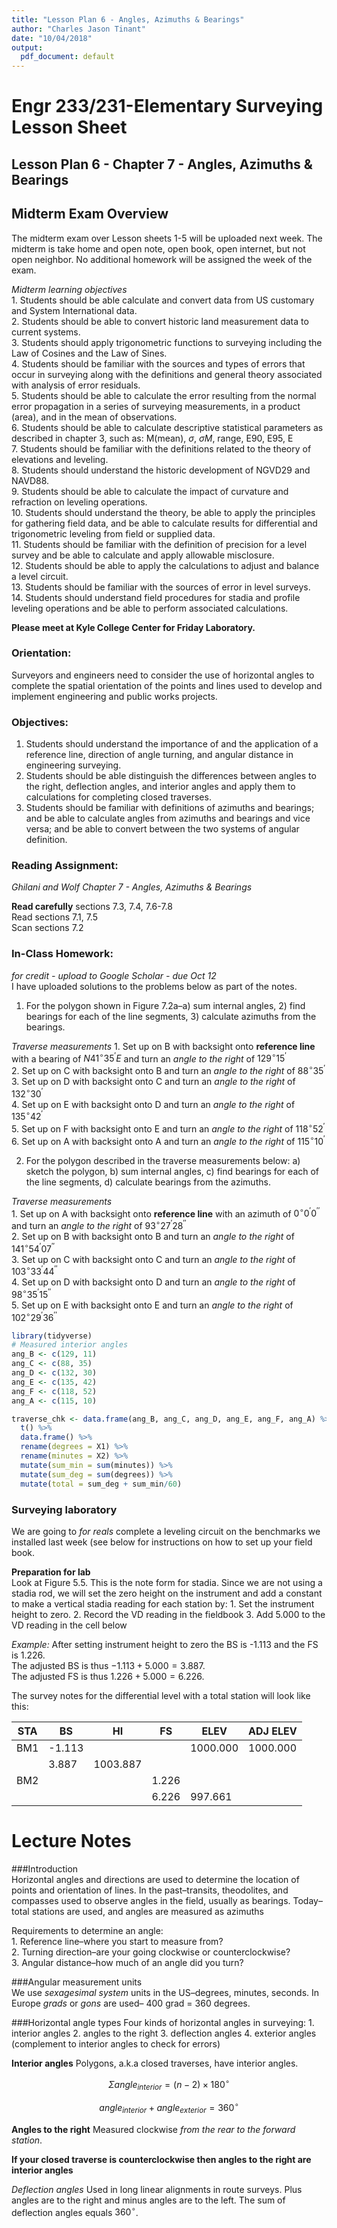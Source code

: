 ```yaml
---
title: "Lesson Plan 6 - Angles, Azimuths & Bearings"
author: "Charles Jason Tinant"
date: "10/04/2018"
output:
  pdf_document: default
---
```


# Engr 233/231-Elementary Surveying Lesson Sheet
## Lesson Plan 6 - Chapter 7 - Angles, Azimuths & Bearings

## Midterm Exam Overview  
The midterm exam over Lesson sheets 1-5 will be uploaded next week.  The midterm is take home and open note, open book, open internet, but not open neighbor.  No additional homework will be assigned the week of the exam.  

*Midterm learning objectives*  
1. Students should be able calculate and convert data from US customary and System International data.  
2. Students should be able to convert historic land measurement data to current systems.   
3. Students should apply trigonometric functions to surveying including the Law of Cosines and the Law of Sines.  
4. Students should be familiar with the sources and types of errors that occur in surveying along with the definitions and general theory associated with analysis of error residuals.  
5. Students should be able to calculate the error resulting from the normal error propagation in a series of surveying measurements, in a product (area), and in the mean of observations.   
6. Students should be able to calculate descriptive statistical parameters as described in chapter 3, such as: M(mean), $\sigma$, $\sigma M$, range, E90, E95, E   
7. Students should be familiar with the definitions related to the theory of elevations and leveling.   
8. Students should understand the historic development of NGVD29 and NAVD88.   
9. Students should be able to calculate the impact of curvature and refraction on leveling operations.   
10. Students should understand the theory, be able to apply the principles for gathering field data, and be able to calculate results for differential and trigonometric leveling from field or supplied data.   
11. Students should be familiar with the definition of precision for a level survey and be able to calculate and apply allowable misclosure.   
12. Students should be able to apply the calculations to adjust and balance a level circuit.   
13. Students should be familiar with the sources of error in level surveys.  
14. Students should understand field procedures for stadia and profile leveling operations and be able to perform associated calculations.   

**Please meet at Kyle College Center for Friday Laboratory.**

\newpage  
### Orientation: 
Surveyors and engineers need to consider the use of horizontal angles to complete the spatial orientation of the points and lines used to develop and implement engineering and public works projects. 

### Objectives: 
1. Students should understand the importance of and the application of a reference line, direction of angle turning, and angular distance in engineering surveying. 
2. Students should be able distinguish the differences between angles to the right, deflection angles, and interior angles and apply them to calculations for completing closed traverses. 
3. Students should be familiar with definitions of azimuths and bearings; and be able to calculate angles from azimuths and bearings and vice versa; and be able to convert between the two systems of angular definition. 

### Reading Assignment:  
*Ghilani and Wolf Chapter 7 - Angles, Azimuths & Bearings*  

**Read carefully** sections 7.3, 7.4, 7.6-7.8  
Read sections  7.1, 7.5  
Scan sections 7.2  
  
### In-Class Homework:
*for credit - upload to Google Scholar - due Oct 12*  
I have uploaded solutions to the problems below as part of the notes.

1.  For the polygon shown in Figure 7.2a--a) sum internal angles, 2) find bearings for each of the line segments, 3) calculate azimuths from the bearings.

*Traverse measurements*
1. Set up on B with backsight onto **reference line** with a bearing of $N41^\circ 35^\prime E$ and turn an *angle to the right* of $129^\circ 15^\prime$  
2. Set up on C with backsight onto B and turn an *angle to the right* of $88^\circ 35^\prime$  
3. Set up on D with backsight onto C and turn an *angle to the right* of $132^\circ 30^\prime$   
4. Set up on E with backsight onto D and turn an *angle to the right* of $135^\circ 42^\prime$  
5. Set up on F with backsight onto E and turn an *angle to the right* of $118^\circ 52^\prime$  
6. Set up on A with backsight onto A and turn an *angle to the right* of $115^\circ 10^\prime$  

2.  For the polygon described in the traverse measurements below: a) sketch the polygon, b) sum internal angles, c) find bearings for each of the line segments, d) calculate bearings from the azimuths.

*Traverse measurements*  
1. Set up on A with backsight onto **reference line** with an azimuth of $0^\circ 0^\prime 0^{\prime \prime}$ and turn an *angle to the right* of $93^\circ 27^\prime 28^{\prime \prime}$   
2. Set up on B with backsight onto B and turn an *angle to the right* of $141^\circ 54^\prime 07^{\prime \prime}$   
3. Set up on C with backsight onto C and turn an *angle to the right* of $103^\circ 33^\prime 44^{\prime \prime}$   
4. Set up on D with backsight onto D and turn an *angle to the right* of $98^\circ 35^\prime 15^{\prime \prime}$   
5. Set up on E with backsight onto E and turn an *angle to the right* of $102^\circ 29^\prime 36^{\prime \prime}$   

```r
library(tidyverse)
# Measured interior angles 
ang_B <- c(129, 11)
ang_C <- c(88, 35)
ang_D <- c(132, 30) 
ang_E <- c(135, 42)
ang_F <- c(118, 52)
ang_A <- c(115, 10) 

traverse_chk <- data.frame(ang_B, ang_C, ang_D, ang_E, ang_F, ang_A) %>% 
  t() %>% 
  data.frame() %>% 
  rename(degrees = X1) %>% 
  rename(minutes = X2) %>%
  mutate(sum_min = sum(minutes)) %>% 
  mutate(sum_deg = sum(degrees)) %>% 
  mutate(total = sum_deg + sum_min/60)

```

<!--
### HOMEWORK ASSIGNMENT 
**Due Date:** October 5, 2018
**answers to selected problems are in Appendix G of the text**
Chapter 5 problems 1, 2, 3, 5, 8, 12

READING ASSIGNMENT: Ghilani and Wolf, Sections 4.1 – 4.3, 7.5 - 7.9, 7.16 

### Suggested Class Schedule   
0:00 - Class start & discuss questions  
0:20 – Review leveling theory 
0:40 - Discuss stadia
0:50 – Break   
1:20 – Discuss allowable precision
1:40 - Discuss setting up a level circuit in the field
1:50 – Break    
2:00 – Differential leveling calculations - figure 5.5 
2:40 - Other types of leveling proceedures
2:50 – Class feedback   
--> 

### Surveying laboratory
We are going to *for reals* complete a leveling circuit on the benchmarks we installed last week (see below for instructions on how to set up your field book.  

**Preparation for lab**  
Look at Figure 5.5.  This is the note form for stadia.  Since we are not using a stadia rod, we will set the zero height on the instrument and add a constant to make a vertical stadia reading for each station by:
1. Set the instrument height to zero. 
2. Record the VD reading in the fieldbook
3. Add 5.000 to the VD reading in the cell below 

*Example:* After setting instrument height to zero the BS is -1.113 and the FS is 1.226.    
The adjusted BS is thus $-1.113 + 5.000 = 3.887$.  
The adjusted FS is thus $1.226 + 5.000 = 6.226$.  

The survey notes for the differential level with a total station will look like this:  

| STA | BS     |      HI  | FS    | ELEV     | ADJ ELEV | 
| --- | ------ | -------- | ----- | -------- | -------- |
| BM1 | -1.113 |          |       | 1000.000 | 1000.000 | 
|     | 3.887  | 1003.887 |       |          |          |
| BM2 |        |          | 1.226 |          |          | 
|     |        |          | 6.226 | 997.661  |          |

# Lecture Notes 
###Introduction  
Horizontal angles and directions are used to determine the location of points and orientation of lines.  In the past--transits, theodolites, and compasses used to observe angles in the field, usually as bearings.  Today--total stations are used, and angles are measured as azimuths

Requirements to determine an angle:  
1. Reference line--where you start to measure from?  
2. Turning direction--are your going clockwise or counterclockwise?   
3. Angular distance--how much of an angle did you turn?  

###Angular measurement units  
We use *sexagesimal system* units in the US--degrees, minutes, seconds.
In Europe *grads* or *gons* are used-- 400 grad = 360 degrees.

###Horizontal angle types
Four kinds of horizontal angles in surveying:
1. interior angles 
2. angles to the right 
3. deflection angles
4. exterior angles (complement to interior angles to check for errors)  

**Interior angles** 
Polygons, a.k.a closed traverses, have interior angles.

$$\Sigma{angle_{interior}} = (n-2) \times 180^\circ$$

$$ angle_{interior} + angle_{exterior} = 360^\circ $$

**Angles to the right**
Measured clockwise *from the rear to the forward station*.

**If your closed traverse is counterclockwise then angles to the right are interior angles**

*Deflection angles*
Used in long linear alignments in route surveys.  Plus angles are to the right and minus angles are to the left.  The sum of deflection angles equals $360^\circ$.  




